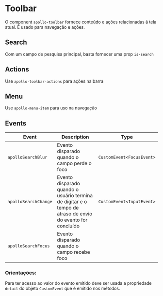 
# Toolbar

<Status variant="inDevelopment" />

O component `apollo-toolbar` fornece conteúdo e ações relacionadas ã tela atual. É usado para navegação e ações.

<Story id="surface-toolbar--base" />

<Props id="surface-toolbar--base" />

## Search

Com um campo de pesquisa principal, basta fornecer uma prop `is-search`

<Story id="surface-toolbar--search" />

## Actions

Use `apollo-toolbar-actions` para ações na barra

<Story id="surface-toolbar--actions" />

## Menu

Use `apollo-menu-item` para uso na navegação

<Story id="surface-toolbar--menu" />

## Events

| Event                | Description                                                                                               | Type                      |
| -------------------- | --------------------------------------------------------------------------------------------------------- | ------------------------- |
| `apolloSearchBlur`   | Evento disparado quando o campo perde o foco                                                              | `CustomEvent<FocusEvent>` |
| `apolloSearchChange` | Evento disparado quando o usuário termina de digitar e o tempo de atraso de envio do evento for concluído | `CustomEvent<InputEvent>` |
| `apolloSearchFocus`  | Evento disparado quando o campo recebe foco                                                               |

### Orientações:

Para ter acesso ao valor do evento emitido deve ser usada a propriedade `detail` do objeto `CustomEvent` que é emitido nos métodos.

